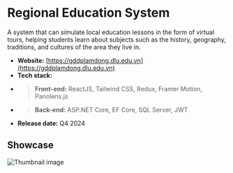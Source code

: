 # Regional Education System

A system that can simulate local education lessons in the form of virtual tours, helping students learn about subjects such as the history, geography, traditions, and cultures of the area they live in.

- **Website:** [https://gddplamdong.dlu.edu.vn](https://gddplamdong.dlu.edu.vn)
- **Tech stack:**
- > **Front-end:** ReactJS, Tailwind CSS, Redux, Framer Motion, Panolens.js
- > **Back-end:** ASP\.NET Core, EF Core, SQL Server, JWT
- **Release date:** Q4 2024

## Showcase

![Thumbnail image](/images/projects/client-projects/regional-education-system-thumbnail.png)

